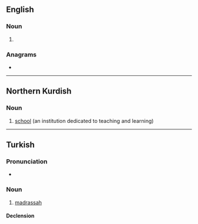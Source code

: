 ==English==

===Noun===
{{en-noun}}

# {{alt form|en|madrasah}}

===Anagrams===
* {{anagrams|en|a=deeemrs|deemers|demerse|emersed|redeems}}

----

==Northern Kurdish==

===Noun===
{{kmr-noun|g=f}}

# [[school]] (an institution dedicated to teaching and learning)

----

==Turkish==

===Pronunciation===
* {{IPA|tr|[mɛd.ˈɾɛ.sɛ]}}

===Noun===
{{tr-noun|yi|ler}}

# [[madrassah]]

====Declension====
{{tr-infl-noun-v|e|poss=1}}